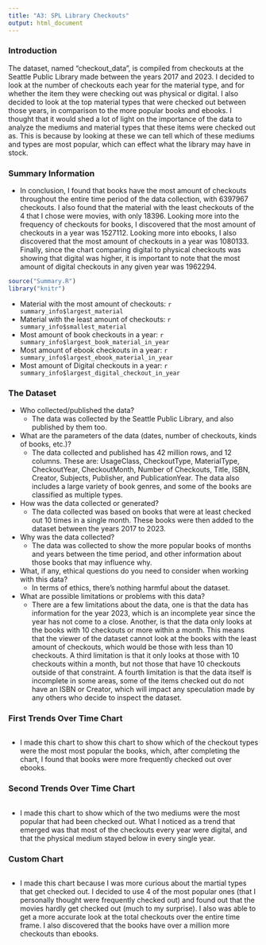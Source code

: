 ```yaml
---
title: "A3: SPL Library Checkouts"
output: html_document
---
```


### Introduction

The dataset, named "checkout_data", is compiled from checkouts at the Seattle Public Library made between the years 2017 and 2023. I decided to look at the number of checkouts each year for the material type, and for whether the item they were checking out was physical or digital. I also decided to look at the top material types that were checked out between those years, in comparison to the more popular books and ebooks. I thought that it would shed a lot of light on the importance of the data to analyze the mediums and material types that these items were checked out as. This is because by looking at these we can tell which of these mediums and types are most popular, which can effect what the library may have in stock.

### Summary Information

- In conclusion, I found that books have the most amount of checkouts throughout the entire time period of the data collection, with 6397967 checkouts. I also found that the material with the least checkouts of the 4 that I chose were movies, with only 18396. Looking more into the frequency of checkouts for books, I discovered that the most amount of checkouts in a year was 1527112. Looking more into ebooks, I also discovered that the most amount of checkouts in a year was 1080133. Finally, since the chart comparing digital to physical checkouts was showing that digital was higher, it is important to note that the most amount of digital checkouts in any given year was 1962294.

```r
source("Summary.R")
library("knitr")
```

- Material with the most amount of checkouts: `r summary_info$largest_material`
- Material with the least amount of checkouts: `r summary_info$smallest_material`
- Most amount of book checkouts in a year: `r summary_info$largest_book_material_in_year`
- Most amount of ebook checkouts in a year: `r summary_info$largest_ebook_material_in_year`
- Most amount of Digital checkouts in a year: `r summary_info$largest_digital_checkout_in_year`

### The Dataset

- Who collected/published the data?
  - The data was collected by the Seattle Public Library, and also published by them too.

- What are the parameters of the data (dates, number of checkouts, kinds of books, etc.)?
  - The data collected and published has 42 million rows, and 12 columns. These are: UsageClass, CheckoutType, MaterialType, CheckoutYear, CheckoutMonth, Number of Checkouts, Title, ISBN, Creator, Subjects, Publisher, and PublicationYear. The data also includes a large variety of book genres, and some of the books are classified as multiple types. 

- How was the data collected or generated?
  - The data collected was based on books that were at least checked out 10 times in a single month. These books were then added to the dataset between the years 2017 to 2023.

- Why was the data collected?
  - The data was collected to show the more popular books of months and years between the time period,  and other information about those books that may influence why.

- What, if any, ethical questions do you need to consider when working with this data?
  - In terms of ethics, there's nothing harmful about the dataset.
  
- What are possible limitations or problems with this data?
  - There are a few limitations about the data, one is that the data has information for the year 2023, which is an incomplete year since the year has not come to a close. Another, is that the data only looks at the books with 10 checkouts or more within a month. This means that the viewer of the dataset cannot look at the books with the least amount of checkouts, which would be those with less than 10 checkouts. A third limitation is that it only looks at those with 10 checkouts within a month, but not those that have 10 checkouts outside of that constraint. A fourth limitation is that the data itself is incomplete in some areas, some of the items checked out do not have an ISBN or Creator, which will impact any speculation made by any others who decide to inspect the dataset.

### First Trends Over Time Chart

```r
```

- I made this chart to show this chart to show which of the checkout types were the most most popular the books, which, after completing the chart, I found that books were more frequently checked out over ebooks.

### Second Trends Over Time Chart

```r
```

- I made this chart to show which of the two mediums were the most popular that had been checked out. What I noticed as a trend that emerged was that most of the checkouts every year were digital, and that the physical medium stayed below in every single year.

### Custom Chart

```r
```

- I made this chart because I was more curious about the martial types that get checked out. I decided to use 4 of the most popular ones (that I personally thought were frequently checked out) and found out that the movies hardly get checked out (much to my surprise). I also was able to get a more accurate look at the total checkouts over the entire time frame. I also discovered that the books have over a million more checkouts than ebooks. 

